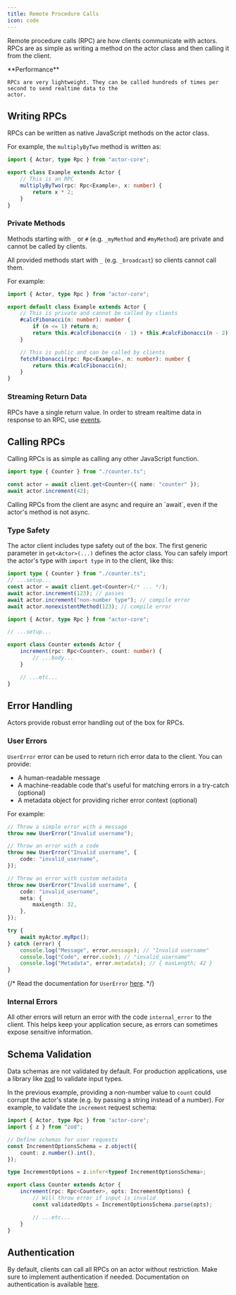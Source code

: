 ```yaml
---
title: Remote Procedure Calls
icon: code
---
```


Remote procedure calls (RPC) are how clients communicate with actors. RPCs are as simple as writing a method on the actor class and then calling it from the client.

<Tip>
	**Performance**

	RPCs are very lightweight. They can be called hundreds of times per second to send realtime data to the
	actor.
</Tip>

## Writing RPCs

RPCs can be written as native JavaScript methods on the actor class.

For example, the `multiplyByTwo` method is written as:

```typescript
import { Actor, type Rpc } from "actor-core";

export class Example extends Actor {
	// This is an RPC
	multiplyByTwo(rpc: Rpc<Example>, x: number) {
		return x * 2;
	}
}
```

### Private Methods

Methods starting with `_` or `#` (e.g. `_myMethod` and `#myMethod`) are private and cannot be called by clients.

All provided methods start with `_` (e.g. `_broadcast`) so clients cannot call them.

For example:

```typescript
import { Actor, type Rpc } from "actor-core";

export default class Example extends Actor {
	// This is private and cannot be called by clients
	#calcFibonacci(n: number): number {
		if (n <= 1) return n;
		return this.#calcFibonacci(n - 1) + this.#calcFibonacci(n - 2);
	}

	// This is public and can be called by clients
	fetchFibonacci(rpc: Rpc<Example>, n: number): number {
		return this.#calcFibonacci(n);
	}
}
```

### Streaming Return Data

RPCs have a single return value. In order to stream realtime data in response to an RPC, use [events](/concepts/events).

## Calling RPCs

Calling RPCs is as simple as calling any other JavaScript function.

```typescript
import type { Counter } from "./counter.ts";

const actor = await client.get<Counter>({ name: "counter" });
await actor.increment(42);
```

<Note>
	Calling RPCs from the client are async and require an `await`, even if the actor's method is not async.
</Note>

### Type Safety

The actor client includes type safety out of the box. The first generic parameter in `get<Actor>(...)` defines the actor class. You can safely import the actor's type with `import type` in to the client, like this:

<CodeGroup>

```typescript client.ts
import type { Counter } from "./counter.ts";
// ...setup...
const actor = await client.get<Counter>(/* ... */);
await actor.increment(123); // passes
await actor.increment("non-number type"); // compile error
await actor.nonexistentMethod(123); // compile error
```

```typescript actor.ts
import { Actor, type Rpc } from "actor-core";

// ...setup...

export class Counter extends Actor {
	increment(rpc: Rpc<Counter>, count: number) {
		// ...body...
	}

	// ...etc...
}
```

</CodeGroup>

## Error Handling

Actors provide robust error handling out of the box for RPCs.

### User Errors

`UserError` error can be used to return rich error data to the client. You can provide:

-   A human-readable message
-   A machine-readable code that's useful for matching errors in a try-catch (optional)
-   A metadata object for providing richer error context (optional)

For example:

<CodeGroup>

```typescript actor.ts
// Throw a simple error with a message
throw new UserError("Invalid username");

// Throw an error with a code
throw new UserError("Invalid username", {
	code: "invalid_username",
});

// Throw an error with custom metadata
throw new UserError("Invalid username", {
	code: "invalid_username",
	meta: {
		maxLength: 32,
	},
});
```

```typescript client.ts
try {
	await myActor.myRpc();
} catch (error) {
	console.log("Message", error.message); // "Invalid username"
	console.log("Code", error.code); // "invalid_username"
	console.log("Metadata", error.metadata); // { maxLength; 42 }
}
```

</CodeGroup>

{/* Read the documentation for `UserError` [here](https://jsr.io/@rivet-gg/actor/doc/~/UserError). */}

### Internal Errors

All other errors will return an error with the code `internal_error` to the client. This helps keep your application secure, as errors can sometimes expose sensitive information.

## Schema Validation

Data schemas are not validated by default. For production applications, use a library like [zod](https://zod.dev/) to validate input types.

In the previous example, providing a non-number value to `count` could corrupt the actor's state (e.g. by passing a string instead of a number). For example, to validate the `increment` request schema:

```typescript
import { Actor, type Rpc } from "actor-core";
import { z } from "zod";

// Define schemas for user requests
const IncrementOptionsSchema = z.object({
	count: z.number().int(),
});

type IncrementOptions = z.infer<typeof IncrementOptionsSchema>;

export class Counter extends Actor {
	increment(rpc: Rpc<Counter>, opts: IncrementOptions) {
		// Will throw error if input is invalid
		const validatedOpts = IncrementOptionsSchema.parse(opts);

		// ...etc...
	}
}
```

## Authentication

By default, clients can call all RPCs on an actor without restriction. Make sure to implement authentication if needed. Documentation on authentication is available [here](/concepts/authentication).
